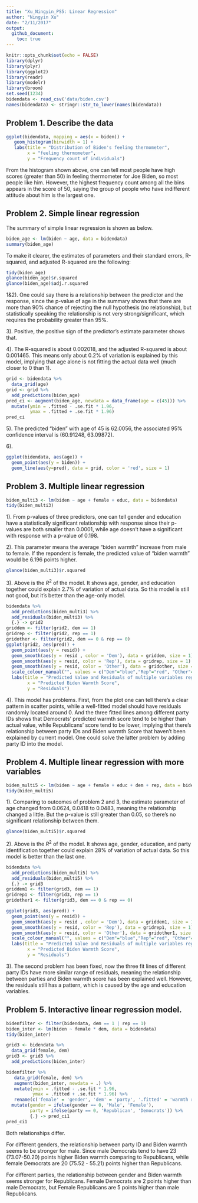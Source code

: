 ```yaml
---
title: "Xu_Ningyin_PS5: Linear Regression"
author: "Ningyin Xu"
date: "2/11/2017"
output:
  github_document:
    toc: true
---
```


```r
knitr::opts_chunk$set(echo = FALSE)
library(dplyr)
library(plyr)
library(ggplot2)
library(readr)
library(modelr)
library(broom)
set.seed(1234)
bidendata <- read_csv('data/biden.csv')
names(bidendata) <- stringr::str_to_lower(names(bidendata))
```

## Problem 1. Describe the data

```r
ggplot(bidendata, mapping = aes(x = biden)) + 
   geom_histogram(binwidth = 1) +
   labs(title = "Distribution of Biden's feeling thermometer",
        x = "feeling thermometer",
        y = "Frequency count of individuals")
```

From the histogram shown above, one can tell most people have high scores (greater than 50) in feeling thermometer for Joe Biden, so most people like him. However, the highest frequency count among all the bins appears in the score of 50, saying the group of people who have indifferent attitude about him is the largest one.

## Problem 2. Simple linear regression

The summary of simple linear regression is shown as below.
```r
biden_age <- lm(biden ~ age, data = bidendata)
summary(biden_age)
```
To make it clearer, the estimates of parameters and their standard errors, R-squared, and adjusted R-squared are the following:
```r
tidy(biden_age)
glance(biden_age)$r.squared
glance(biden_age)$adj.r.squared
```

1&2). One could say there is a relationship between the predictor and the response, since the p-value of age in the summary shows that there are more than 90% chance of rejecting the null hypothesis (no relationship), but statistically speaking the relationship is not very strong/significant, which requires the probability greater than 95%.

3). Positive, the positive sign of the predictor's estimate parameter shows that. 

4). The R-squared is about 0.002018, and the adjusted R-squared is about 0.001465. This means only about 0.2% of variation is explained by this model, implying that age alone is not fitting the actual data well (much closer to 0 than 1).

```r
grid <- bidendata %>%
  data_grid(age)
grid <- grid %>%
  add_predictions(biden_age)
pred_ci <- augment(biden_age, newdata = data_frame(age = c(45))) %>%
  mutate(ymin = .fitted - .se.fit * 1.96,
         ymax = .fitted + .se.fit * 1.96)
pred_ci
```

5). The predicted "biden" with age of 45 is 62.0056, the associated 95% confidence interval is (60.91248, 63.09872).

6). 
```r
ggplot(bidendata, aes(age)) +
  geom_point(aes(y = biden)) +
  geom_line(aes(y=pred), data = grid, color = 'red', size = 1)
```


## Problem 3. Multiple linear regression
```r
biden_multi3 <- lm(biden ~ age + female + educ, data = bidendata)
tidy(biden_multi3)
```

1). From p-values of three predictors, one can tell gender and education have a statistically significant relationship with response since their p-values are both smaller than 0.0001, while age doesn't have a significant with response with a p-value of 0.198.

2). This parameter means the average "biden warmth" increase from male to female. If the repondent is female, the predicted value of "biden warmth" would be 6.196 points higher.

```r
glance(biden_multi3)$r.squared
```

3). Above is the $R^2$ of the model. It shows age, gender, and education together could explain 2.7% of variation of actual data. So this model is still not good, but it's better than the age-only model.

```r
bidendata %>%
  add_predictions(biden_multi3) %>%
  add_residuals(biden_multi3) %>%
  {.} -> grid2
griddem <- filter(grid2, dem == 1)
gridrep <- filter(grid2, rep == 1)
gridother <- filter(grid2, dem == 0 & rep == 0)
ggplot(grid2, aes(pred)) +
  geom_point(aes(y = resid)) +
  geom_smooth(aes(y = resid , color = 'Dem'), data = griddem, size = 1) +
  geom_smooth(aes(y = resid, color = 'Rep'), data = gridrep, size = 1) +
  geom_smooth(aes(y = resid, color = 'Other'), data = gridother, size = 1) +
  scale_colour_manual("", values = c("Dem"="blue","Rep"="red", "Other"="green")) +
  labs(title = "Predicted Value and Residuals of multiple variables regression",
        x = "Predicted Biden Warmth Score",
        y = "Residuals")
```

4). This model has problems. First, from the plot one can tell there's a clear pattern in scatter points, while a well-fitted model should have residuals randomly located around 0. And the three fitted lines among different party IDs shows that Democrats' predicted warmth score tend to be higher than actual value, while Republicans' score tend to be lower, implying that there's relationship between party IDs and Biden warmth Score that haven't been explained by current model. One could solve the latter problem by adding party ID into the model.

## Problem 4. Multiple linear regression with more variables
```r
biden_multi5 <- lm(biden ~ age + female + educ + dem + rep, data = bidendata)
tidy(biden_multi5)
```

1). Comparing to outcomes of problem 2 and 3, the estimate parameter of age changed from 0.0624, 0.0418
to 0.0483, meaning the relationship changed a little. But the p-value is still greater than 0.05, so there's no significant relationship between them.

```r
glance(biden_multi5)$r.squared
```

2). Above is the $R^2$ of the model. It shows age, gender, education, and party identification together could explain 28% of variation of actual data. So this model is better than the last one.

```r
bidendata %>%
  add_predictions(biden_multi5) %>%
  add_residuals(biden_multi5) %>%
  {.} -> grid3
griddem1 <- filter(grid3, dem == 1)
gridrep1 <- filter(grid3, rep == 1)
gridother1 <- filter(grid3, dem == 0 & rep == 0)

ggplot(grid3, aes(pred)) +
  geom_point(aes(y = resid)) +
  geom_smooth(aes(y = resid , color = 'Dem'), data = griddem1, size = 1) +
  geom_smooth(aes(y = resid, color = 'Rep'), data = gridrep1, size = 1) +
  geom_smooth(aes(y = resid, color = 'Other'), data = gridother1, size = 1) +
  scale_colour_manual("", values = c("Dem"="blue","Rep"="red", "Other"="green")) +
  labs(title = "Predicted Value and Residuals of multiple variables regression",
        x = "Predicted Biden Warmth Score",
        y = "Residuals")
```

3). The second problem has been fixed, now the three fit lines of different party IDs have more similar range of residuals, meaning the relationship between parties and Biden warmth score has been explained well. However, the residuals still has a pattern, which is caused by the age and education variables.


## Problem 5. Interactive linear regression model.
```r
bidenfilter <- filter(bidendata, dem == 1 | rep == 1)
biden_inter <- lm(biden ~ female * dem, data = bidendata)
tidy(biden_inter)
```

```r
grid3 <- bidendata %>%
  data_grid(female, dem)
grid3 <- grid3 %>%
  add_predictions(biden_inter)

bidenfilter %>%
   data_grid(female, dem) %>%
   augment(biden_inter, newdata = .) %>%
   mutate(ymin = .fitted - .se.fit * 1.96,
          ymax = .fitted + .se.fit * 1.96) %>%
   rename(c('female' = 'gender', 'dem' = 'party', '.fitted' = 'warmth rating', 'ymin' = 'CI_lower_bound', 'ymax' = 'CI_upper_bound')) %>%
  mutate(gender = ifelse(gender == 0, 'Male', 'Female'),
         party = ifelse(party == 0, 'Republican', 'Democrats')) %>%
         {.} -> pred_ci1
pred_ci1
```

Both relationships differ.

For different genders, the relationship between party ID and Biden warmth seems to be stronger for male. Since male Democrats tend to have 23 (73.07-50.20) points higher Biden warmth comparing to Republicans, while female Democrats are 20 (75.52 - 55.21) points higher than Republicans.

For different parties, the relationship between gender and Biden warmth seems stronger for Republicans. Female Democrats are 2 points higher than male Democrats, but Female Republicans are 5 points higher than male Republicans.







